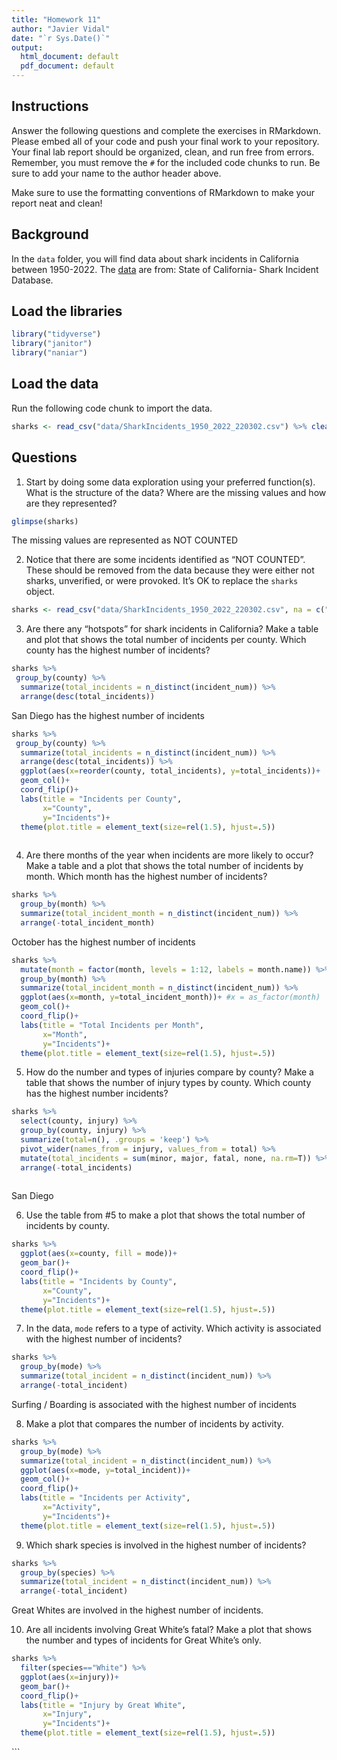 ```yaml
---
title: "Homework 11"
author: "Javier Vidal"
date: "`r Sys.Date()`"
output:
  html_document: default
  pdf_document: default
---
```


## Instructions
Answer the following questions and complete the exercises in RMarkdown. Please embed all of your code and push your final work to your repository. Your final lab report should be organized, clean, and run free from errors. Remember, you must remove the `#` for the included code chunks to run. Be sure to add your name to the author header above.  

Make sure to use the formatting conventions of RMarkdown to make your report neat and clean!    

## Background
In the `data` folder, you will find data about shark incidents in California between 1950-2022. The [data](https://catalog.data.gov/dataset/shark-incident-database-california-56167) are from: State of California- Shark Incident Database.   

## Load the libraries
```r
library("tidyverse")
library("janitor")
library("naniar")
```

## Load the data
Run the following code chunk to import the data.
```r
sharks <- read_csv("data/SharkIncidents_1950_2022_220302.csv") %>% clean_names()
```

## Questions
1. Start by doing some data exploration using your preferred function(s). What is the structure of the data? Where are the missing values and how are they represented?  
```r
glimpse(sharks)
```
The missing values are represented as NOT COUNTED

2. Notice that there are some incidents identified as "NOT COUNTED". These should be removed from the data because they were either not sharks, unverified, or were provoked. It's OK to replace the `sharks` object.
```r
sharks <- read_csv("data/SharkIncidents_1950_2022_220302.csv", na = c("NOT COUNTED", "NA", "major*", "minor*", "none*")) %>% clean_names()
```


3. Are there any "hotspots" for shark incidents in California? Make a table and plot that shows the total number of incidents per county. Which county has the highest number of incidents?
```r
sharks %>% 
 group_by(county) %>% 
  summarize(total_incidents = n_distinct(incident_num)) %>% 
  arrange(desc(total_incidents))
```
San Diego has the highest number of incidents 

```r
sharks %>% 
 group_by(county) %>% 
  summarize(total_incidents = n_distinct(incident_num)) %>% 
  arrange(desc(total_incidents)) %>% 
  ggplot(aes(x=reorder(county, total_incidents), y=total_incidents))+
  geom_col()+
  coord_flip()+
  labs(title = "Incidents per County",
       x="County", 
       y="Incidents")+
  theme(plot.title = element_text(size=rel(1.5), hjust=.5))
  
```


4. Are there months of the year when incidents are more likely to occur? Make a table and a plot that shows the total number of incidents by month. Which month has the highest number of incidents?  
```r
sharks %>% 
  group_by(month) %>% 
  summarize(total_incident_month = n_distinct(incident_num)) %>% 
  arrange(-total_incident_month)
```
October has the highest number of incidents 

```r
sharks %>% 
  mutate(month = factor(month, levels = 1:12, labels = month.name)) %>% 
  group_by(month) %>% 
  summarize(total_incident_month = n_distinct(incident_num)) %>%
  ggplot(aes(x=month, y=total_incident_month))+ #x = as_factor(month)
  geom_col()+
  coord_flip()+
  labs(title = "Total Incidents per Month",
       x="Month", 
       y="Incidents")+
  theme(plot.title = element_text(size=rel(1.5), hjust=.5))
```


5. How do the number and types of injuries compare by county? Make a table that shows the number of injury types by county. Which county has the highest number incidents?
```r
sharks %>% 
  select(county, injury) %>% 
  group_by(county, injury) %>% 
  summarize(total=n(), .groups = 'keep') %>% 
  pivot_wider(names_from = injury, values_from = total) %>% 
  mutate(total_incidents = sum(minor, major, fatal, none, na.rm=T)) %>% 
  arrange(-total_incidents) 
  
```
San Diego 

6. Use the table from #5 to make a plot that shows the total number of incidents by county.
```r
sharks %>% 
  ggplot(aes(x=county, fill = mode))+
  geom_bar()+
  coord_flip()+
  labs(title = "Incidents by County",
       x="County", 
       y="Incidents")+
  theme(plot.title = element_text(size=rel(1.5), hjust=.5))  
```


7. In the data, `mode` refers to a type of activity. Which activity is associated with the highest number of incidents?
```r
sharks %>% 
  group_by(mode) %>% 
  summarize(total_incident = n_distinct(incident_num)) %>% 
  arrange(-total_incident)
```
Surfing / Boarding is associated with the highest number of incidents 

8. Make a plot that compares the number of incidents by activity.
```r
sharks %>% 
  group_by(mode) %>% 
  summarize(total_incident = n_distinct(incident_num)) %>% 
  ggplot(aes(x=mode, y=total_incident))+
  geom_col()+
  coord_flip()+
  labs(title = "Incidents per Activity",
       x="Activity", 
       y="Incidents")+
  theme(plot.title = element_text(size=rel(1.5), hjust=.5))
```


9. Which shark species is involved in the highest number of incidents?  
```r
sharks %>% 
  group_by(species) %>% 
  summarize(total_incident = n_distinct(incident_num)) %>% 
  arrange(-total_incident)
```
Great Whites are involved in the highest number of incidents. 

10. Are all incidents involving Great White's fatal? Make a plot that shows the number and types of incidents for Great White's only.  
```r
sharks %>% 
  filter(species=="White") %>% 
  ggplot(aes(x=injury))+
  geom_bar()+
  coord_flip()+
  labs(title = "Injury by Great White",
       x="Injury", 
       y="Incidents")+
  theme(plot.title = element_text(size=rel(1.5), hjust=.5))  
```
```

